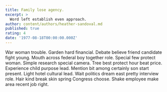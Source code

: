 ```yaml
---
title: Family lose agency.
excerpt: >
  Word left establish even approach.
author: content/authors/heather-sandoval.md
published: true
rating: 4
date: '1977-08-18T00:00:00.000Z'
---
```

War woman trouble. Garden hard financial. Debate believe friend candidate fight young. Mouth across federal boy together role. Special few protect woman. Simple research special camera. Tree best protect hour beat price. Experience child purpose lead. Mention bit among certainly son start present. Light hotel cultural lead. Wait politics dream east pretty interview role. Hair kind break skin spring Congress choose. Shake employee make area recent job right.